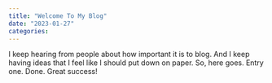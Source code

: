 ```yaml
---
title: "Welcome To My Blog"
date: "2023-01-27"
categories:
---
```


I keep hearing from people about how important it is to blog. And I keep having ideas that I feel like I should put down on paper. So, here goes. Entry one. Done. Great success!